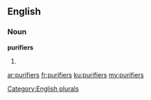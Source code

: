 ==English==

===Noun===
'''purifiers'''

# {{plural of|purifier}}

[[Category:English plurals]]

[[ar:purifiers]]
[[fr:purifiers]]
[[ku:purifiers]]
[[my:purifiers]]